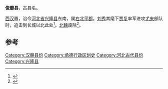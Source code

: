 '''俊靡县'''，古县名。

[[西汉|西汉]]置，治今[[河北省|河北省]][[兴隆县|兴隆县]]东南，属[[右北平郡|右北平郡]]。[[刘秀|刘秀]]其麾下[[贾复|贾复]]率军进攻[[尤来|尤来]]部队时，追击到长城以北此处<ref>{{Cite book|title=云台二十六计|last=宇为著|first=|publisher=南昌：江西高校出版社|year=2013年8月|isbn=978-7-5493-1714-1|location=|pages=161}}</ref>。[[北魏|北魏]]废除<ref>{{Cite book|title=中国历史大辞典 历史地理|last=中国历史大辞典·历史地理卷编纂编委会编|first=|publisher=上海：上海辞书出版社|year=1996年8月|isbn=7-5326-0299-0|location=|pages=}}</ref>。 

==参考==
{{reflist}}
{{China-hist-stub}}
{{河北小作品}}

[[Category:汉朝县份|Category:汉朝县份]]
[[Category:承德行政区划史|Category:承德行政区划史]]
[[Category:河北古代县份|Category:河北古代县份]]
[[Category:兴隆县|Category:兴隆县]]